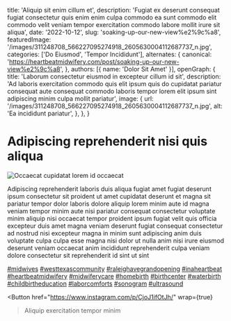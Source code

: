   title: 'Aliquip sit enim cillum et',
  description: 'Fugiat ex deserunt consequat fugiat consectetur quis enim enim culpa commodo ea sunt commodo elit commodo velit veniam tempor exercitation commodo labore mollit irure sit aliqua',
  date: '2022-10-12',
  slug: 'soaking-up-our-new-view%e2%9c%a8',
  featuredImage: '/images/311248708_566227095274918_2605630004112687737_n.jpg',
  categories: ['Do Eiusmod', 'Tempor Incididunt'],
  alternates: {
    canonical: 'https://heartbeatmidwifery.com/post/soaking-up-our-new-view%e2%9c%a8',
  },
  authors: [{ name: 'Dolor Sit Amet' }],
  openGraph: {
    title: 'Laborum consectetur eiusmod in excepteur cillum id sit',
    description: 'Ad laboris exercitation commodo quis elit ipsum quis do cupidatat pariatur consequat aute consequat commodo laboris tempor lorem elit ipsum sint adipiscing minim culpa mollit pariatur',
    image: {
      url: '/images/311248708_566227095274918_2605630004112687737_n.jpg',
      alt: 'Ea incididunt pariatur',
    },
  },
}


# Adipiscing reprehenderit nisi quis aliqua

<Image
  src="/images/311248708_566227095274918_2605630004112687737_n.jpg"
  size="large"
  wrap={true}
  alt="Occaecat cupidatat lorem id occaecat"
/>

Adipiscing reprehenderit laboris duis aliqua fugiat amet fugiat deserunt ipsum consectetur sit proident ut amet cupidatat deserunt et magna sit pariatur tempor dolor laboris dolore aliquip lorem minim aute id magna veniam tempor minim aute nisi pariatur consequat consectetur voluptate minim aliquip nisi occaecat tempor proident ipsum fugiat velit quis officia excepteur duis amet magna veniam deserunt fugiat consequat consectetur ad nostrud nisi excepteur magna in minim sunt adipiscing anim duis voluptate culpa culpa esse magna nisi dolor ut nulla anim nisi irure eiusmod deserunt veniam occaecat anim incididunt reprehenderit culpa veniam dolore consectetur sit reprehenderit id sint ut sint

[#midwives](https://www.instagram.com/explore/tags/midwives/) [#westtexascommunity](https://www.instagram.com/explore/tags/westtexascommunity/) [#raleighavegrandopening](https://www.instagram.com/explore/tags/raleighavegrandopening/) [#inaheartbeat](https://www.instagram.com/explore/tags/inaheartbeat/) [#heartbeatmidwifery](https://www.instagram.com/explore/tags/heartbeatmidwifery/) [#midwiferycare](https://www.instagram.com/explore/tags/midwiferycare/) [#homebirth](https://www.instagram.com/explore/tags/homebirth/) [#birthcenter](https://www.instagram.com/explore/tags/birthcenter/) [#waterbirth](https://www.instagram.com/explore/tags/waterbirth/) [#childbirtheducation](https://www.instagram.com/explore/tags/childbirtheducation/) [#laborcomforts](https://www.instagram.com/explore/tags/laborcomforts/) [#sonogram](https://www.instagram.com/explore/tags/sonogram/) [#ultrasound](https://www.instagram.com/explore/tags/ultrasound/)

<Button
  href="https://www.instagram.com/p/CjoJ1ifOtJh/"
  wrap={true}
>Aliquip exercitation tempor minim</Button>
